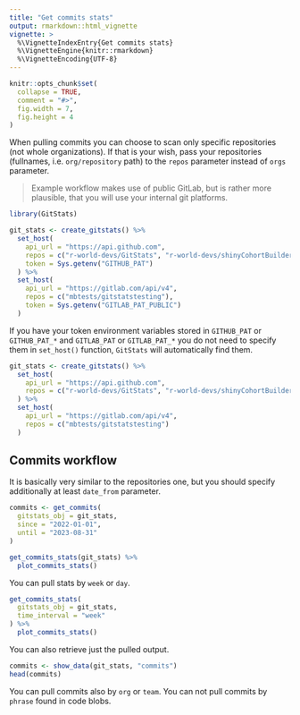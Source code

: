 ```yaml
---
title: "Get commits stats"
output: rmarkdown::html_vignette
vignette: >
  %\VignetteIndexEntry{Get commits stats}
  %\VignetteEngine{knitr::rmarkdown}
  %\VignetteEncoding{UTF-8}
---
```


```r
knitr::opts_chunk$set(
  collapse = TRUE,
  comment = "#>",
  fig.width = 7,
  fig.height = 4
)
```

When pulling commits you can choose to scan only specific repositories (not whole organizations). If that is your wish, pass your repositories (fullnames, i.e. `org/repository` path) to the `repos` parameter instead of `orgs` parameter.

> Example workflow makes use of public GitLab, but is rather more plausible, that you will use your internal git platforms.

```r
library(GitStats)

git_stats <- create_gitstats() %>%
  set_host(
    api_url = "https://api.github.com",
    repos = c("r-world-devs/GitStats", "r-world-devs/shinyCohortBuilder", "openpharma/DataFakeR"),
    token = Sys.getenv("GITHUB_PAT")
  ) %>%
  set_host(
    api_url = "https://gitlab.com/api/v4",
    repos = c("mbtests/gitstatstesting"),
    token = Sys.getenv("GITLAB_PAT_PUBLIC")
  )
```

If you have your token environment variables stored in `GITHUB_PAT` or `GITHUB_PAT_*` and `GITLAB_PAT` or `GITLAB_PAT_*` you do not need to specify them in `set_host()` function, `GitStats` will automatically find them.

```r
git_stats <- create_gitstats() %>%
  set_host(
    api_url = "https://api.github.com",
    repos = c("r-world-devs/GitStats", "r-world-devs/shinyCohortBuilder", "openpharma/DataFakeR", "openpharma/GitHubMetrics")
  ) %>%
  set_host(
    api_url = "https://gitlab.com/api/v4",
    repos = c("mbtests/gitstatstesting")
  )
```

## Commits workflow

It is basically very similar to the repositories one, but you should specify additionally at least `date_from` parameter.

```r
commits <- get_commits(
  gitstats_obj = git_stats,
  since = "2022-01-01",
  until = "2023-08-31"
)

get_commits_stats(git_stats) %>% 
  plot_commits_stats()
```

You can pull stats by `week` or `day`.

```r
get_commits_stats(
  gitstats_obj = git_stats,
  time_interval = "week"
) %>% 
  plot_commits_stats()
```

You can also retrieve just the pulled output.

```r
commits <- show_data(git_stats, "commits")
head(commits)
```

You can pull commits also by `org` or `team`. You can not pull commits by `phrase` found in code blobs.
